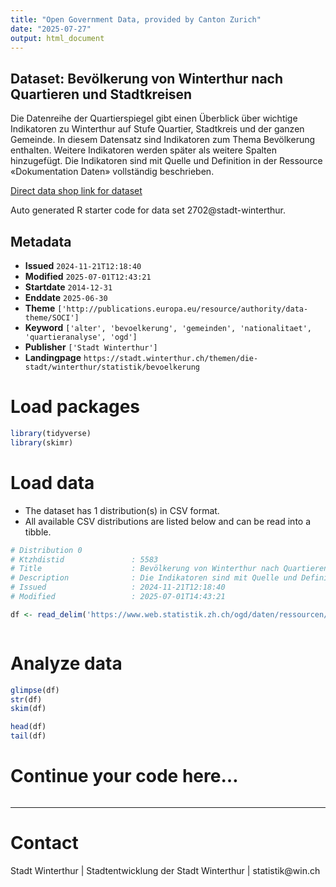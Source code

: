 ```yaml
---
title: "Open Government Data, provided by Canton Zurich"
date: "2025-07-27"
output: html_document
---
```


## Dataset: Bevölkerung von Winterthur nach Quartieren und Stadtkreisen

Die Datenreihe der Quartierspiegel gibt einen Überblick über wichtige Indikatoren zu Winterthur auf Stufe Quartier, Stadtkreis und der ganzen Gemeinde. In diesem Datensatz sind Indikatoren zum Thema Bevölkerung enthalten. Weitere Indikatoren werden später als weitere Spalten hinzugefügt. Die Indikatoren sind mit Quelle und Definition in der Ressource «Dokumentation Daten» vollständig beschrieben.

[Direct data shop link for dataset](https://www.zh.ch/de/politik-staat/statistik-daten/datenkatalog.html#/datasets/2702@stadt-winterthur)

Auto generated R starter code for data set 2702@stadt-winterthur.

## Metadata

- **Issued** `2024-11-21T12:18:40`
- **Modified** `2025-07-01T12:43:21`
- **Startdate** `2014-12-31`
- **Enddate** `2025-06-30`
- **Theme** `['http://publications.europa.eu/resource/authority/data-theme/SOCI']`
- **Keyword** `['alter', 'bevoelkerung', 'gemeinden', 'nationalitaet', 'quartieranalyse', 'ogd']`
- **Publisher** `['Stadt Winterthur']`
- **Landingpage** `https://stadt.winterthur.ch/themen/die-stadt/winterthur/statistik/bevoelkerung`


# Load packages

```r

library(tidyverse)
library(skimr)

```

# Load data

-   The dataset has 1 distribution(s) in CSV format.
-   All available CSV distributions are listed below and can be read into a tibble.

```r

# Distribution 0
# Ktzhdistid               : 5583
# Title                    : Bevölkerung von Winterthur nach Quartieren und Stadtkreisen
# Description              : Die Indikatoren sind mit Quelle und Definition in der Ressource «Dokumentation Daten» vollständig beschrieben.
# Issued                   : 2024-11-21T12:18:40
# Modified                 : 2025-07-01T14:43:21

df <- read_delim('https://www.web.statistik.zh.ch/ogd/daten/ressourcen/KTZH_00002702_00005583.csv')



```

# Analyze data

```r

glimpse(df)
str(df)
skim(df)

head(df)
tail(df)

```

# Continue your code here...

```r

```

------------------------------------------------------------------------

# Contact

Stadt Winterthur | Stadtentwicklung der Stadt Winterthur | statistik@win.ch
